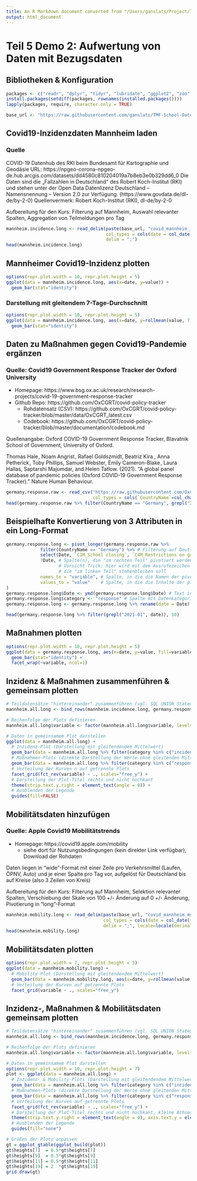 ```yaml
---
title: An R Markdown document converted from "/Users/ganslats/Project/TMF-School/TMF-School-Datenanalyse-Visualisierung/Notebooks/teil-5-demo-02-aufwerten-bezugsdaten.ipynb"
output: html_document
---
```


# Teil 5 Demo 2: Aufwertung von Daten mit Bezugsdaten

## Bibliotheken & Konfiguration

```r
packages <- c("readr", "dplyr", "tidyr", "lubridate", "ggplot2", "zoo", "forcats", "grid", "gtable")
install.packages(setdiff(packages, rownames(installed.packages())))
lapply(packages, require, character.only = TRUE)

base_url <- "https://raw.githubusercontent.com/ganslats/TMF-School-Datenanalyse-Visualisierung/master/Rohdaten/covid/"
```

## Covid19-Inzidenzdaten Mannheim laden

### Quelle

COVID-19 Datenhub des RKI beim Bundesamt für Kartographie und Geodäsie
URL: https://npgeo-corona-npgeo-de.hub.arcgis.com/datasets/dd4580c810204019a7b8eb3e0b329dd6_0
Die Daten sind die „Fallzahlen in Deutschland“ des Robert Koch-Institut (RKI) und stehen unter der Open Data Datenlizenz Deutschland – Namensnennung – Version 2.0 zur Verfügung. (https://www.govdata.de/dl-de/by-2-0)
Quellenvermerk: Robert Koch-Institut (RKI), dl-de/by-2-0

Aufbereitung für den Kurs: Filterung auf Mannheim, Auswahl relevanter Spalten, Aggregation von Teilmeldungen pro Tag

```r
mannheim.incidence.long <- read_delim(paste(base_url, "covid_mannheim_incidence.csv", sep=""),
                                      col_types = cols(date = col_date(format = ""), category = col_character(), variable = col_character(), value = col_double()),
                                      delim = ";")
head(mannheim.incidence.long)
```

## Mannheimer Covid19-Inzidenz plotten

```r
options(repr.plot.width = 10, repr.plot.height = 5)
ggplot(data = mannheim.incidence.long, aes(x=date, y=value)) +
  geom_bar(stat="identity")
```

### Darstellung mit gleitendem 7-Tage-Durchschnitt

```r
options(repr.plot.width = 10, repr.plot.height = 5)
ggplot(data = mannheim.incidence.long, aes(x=date, y=rollmean(value, 7, na.pad=TRUE))) +
  geom_bar(stat="identity")
```

## Daten zu Maßnahmen gegen Covid19-Pandemie ergänzen

### Quelle: Covid19 Government Response Tracker der Oxford University

* Homepage: https://www.bsg.ox.ac.uk/research/research-projects/covid-19-government-response-tracker
* Github Repo: https://github.com/OxCGRT/covid-policy-tracker
    * Rohdatensatz (CSV): https://github.com/OxCGRT/covid-policy-tracker/blob/master/data/OxCGRT_latest.csv
    * Codebook: https://github.com/OxCGRT/covid-policy-tracker/blob/master/documentation/codebook.md

Quellenangabe:
Oxford COVID-19 Government Response Tracker, Blavatnik School of Government, University of Oxford.

Thomas Hale , Noam Angrist , Rafael Goldszmidt, Beatriz Kira , Anna Petherick , Toby Phillips, Samuel Webster, Emily Cameron-Blake , Laura Hallas, Saptarshi Majumdar, and Helen Tatlow. (2021). “A global panel database of pandemic policies (Oxford COVID-19 Government Response Tracker).” Nature Human Behaviour.

```r
germany.response.raw <- read_csv("https://raw.githubusercontent.com/OxCGRT/covid-policy-tracker/master/data/OxCGRT_nat_latest.csv",
                                 col_types = cols(`CountryName`=col_character(), `CountryCode`=col_character(), `RegionName`=col_character(), `RegionCode`=col_character(), `Jurisdiction`=col_character(), `Date`=col_character(), `C1M_School closing`=col_double(), `C1M_Flag`=col_double(), `C2M_Workplace closing`=col_double(), `C2M_Flag`=col_double(), `C3M_Cancel public events`=col_double(), `C3M_Flag`=col_double(), `C4M_Restrictions on gatherings`=col_double(), `C4M_Flag`=col_double(), `C5M_Close public transport`=col_double(), `C5M_Flag`=col_double(), `C6M_Stay at home requirements`=col_double(), `C6M_Flag`=col_double(), `C7M_Restrictions on internal movement`=col_double(), `C7M_Flag`=col_double(), `C8EV_International travel controls`=col_double(), `E1_Income support`=col_double(), `E1_Flag`=col_double(), `E2_Debt/contract relief`=col_double(), `E3_Fiscal measures`=col_double(), `E4_International support`=col_double(), `H1_Public information campaigns`=col_double(), `H1_Flag`=col_double(), `H2_Testing policy`=col_double(), `H3_Contact tracing`=col_double(), `H4_Emergency investment in healthcare`=col_double(), `H5_Investment in vaccines`=col_double(), `H6M_Facial Coverings`=col_double(), `H6M_Flag`=col_double(), `H7_Vaccination policy`=col_double(), `H7_Flag`=col_double(), `H8M_Protection of elderly people`=col_double(), `H8M_Flag`=col_double(), `M1_Wildcard`=col_double(), `V1_Vaccine Prioritisation (summary)`=col_double(), `V2A_Vaccine Availability (summary)`=col_double(), `V2B_Vaccine age eligibility/availability age floor (general population summary)`=col_character(), `V2C_Vaccine age eligibility/availability age floor (at risk summary)`=col_character(), `V2D_Medically/ clinically vulnerable (Non-elderly)`=col_double(), `V2E_Education`=col_double(), `V2F_Frontline workers  (non healthcare)`=col_double(), `V2G_Frontline workers  (healthcare)`=col_double(), `V3_Vaccine Financial Support (summary)`=col_double(), `V4_Mandatory Vaccination (summary)`=col_double(), `ConfirmedCases`=col_double(), `ConfirmedDeaths`=col_double(), `MajorityVaccinated`=col_character(), `PopulationVaccinated`=col_double(), `StringencyIndex_Average`=col_double(), `StringencyIndex_Average_ForDisplay`=col_double(), `GovernmentResponseIndex_Average`=col_double(), `GovernmentResponseIndex_Average_ForDisplay`=col_double(), `ContainmentHealthIndex_Average`=col_double(), `ContainmentHealthIndex_Average_ForDisplay`=col_double(), `EconomicSupportIndex`=col_double(), `EconomicSupportIndex_ForDisplay`=col_double()))
head(germany.response.raw %>% filter(CountryName == "Germany", grepl("202101", Date)))
```

## Beispielhafte Konvertierung von 3 Attributen in ein Long-Format

```r
germany.response.long <- pivot_longer(germany.response.raw %>%
             filter(CountryName == "Germany") %>% # Filterung auf Deutschland
             select(Date, `C1M_School closing`, `C4M_Restrictions on gatherings`, `C6M_Stay at home requirements`), # benötigte Spalten selektieren
             !Date, # Spalte(n), die "im rechten Teil" pivotiert werden sollen.
                    # Vorsicht Trick: hier wird mit dem Ausrufezeichen "negiert", d.h. wir geben die (eine) Spalte an,
                    # die "im linken Teil" stehenbleiben soll
             names_to = "variable", # Spalte, in die die Namen der pivotierten Spalten überführt werden sollen
             values_to = "value"    # Spalte, in die die Inhalte der pivotierten Spalten überführt werden sollen
)
germany.response.long$Date <- ymd(germany.response.long$Date) # Text in Date-Spalte in echtes Datum konvertieren
germany.response.long$category <- "response" # Spalte mit Datenkategorie ergänzen
germany.response.long <- germany.response.long %>% rename(date = Date) # Date-Spalte umbenennen, um sie mit den Inzidenzdaten zu vereinheitlichen

head(germany.response.long %>% filter(grepl("2021-01", date)), 10)
```

## Maßnahmen plotten

```r
options(repr.plot.width = 10, repr.plot.height = 5)
ggplot(data = germany.response.long, aes(x=date, y=value, fill=variable)) +
  geom_bar(stat="identity") +
  facet_wrap(~variable, ncol=1)
```

## Inzidenz & Maßnahmen zusammenführen & gemeinsam plotten

```r
# Teildatensätze "hintereinander" zusammenführen (vgl. SQL UNION Statement)
mannheim.all.long <- bind_rows(mannheim.incidence.long, germany.response.long)

# Reihenfolge der Plots definieren
mannheim.all.long$variable <- factor(mannheim.all.long$variable, levels = c("incidence", "C1M_School closing", "C4M_Restrictions on gatherings", "C6M_Stay at home requirements"))

# Daten in gemeinsamem Plot darstellen
ggplot(data = mannheim.all.long) +
  # Inzidenz-Plot (Darstellung mit gleitendendem Mittelwert)
  geom_bar(data = mannheim.all.long %>% filter(category %in% c("incidence")), aes(x=date, y=rollmean(value, 7, na.pad=TRUE), fill=variable), stat="identity") +
  # Maßnahmen-Plots (direkte Darstellung der Werte ohne gleitenden Mittelwert)
  geom_bar(data = mannheim.all.long %>% filter(category %in% c("response")), aes(x=date, y=value, fill=variable), stat="identity") +
  # Verteilung der Kurven n auf getrennte Plots
  facet_grid(fct_rev(variable) ~ ., scales="free_y") +
  # Darstellung der Plot-Titel rechts und nicht hochkant
  theme(strip.text.y.right = element_text(angle = 0)) +
  # Ausblenden der Legende
  guides(fill=FALSE)
```

## Mobilitätsdaten hinzufügen

### Quelle: Apple Covid19 Mobilitätstrends

* Homepage: https://covid19.apple.com/mobility
    * siehe dort für Nutzungsbedingungen (kein direkter Link verfügbar), Download der Rohdaten
    
Daten liegen in "wide"-Format mit einer Zeile pro Verkehrsmittel (Laufen, ÖPNV, Auto) und je einer Spalte pro Tag vor, aufgelöst für Deutschland bis auf Kreise (also 3 Zeilen von Kreis)

Aufbereitung für den Kurs: Filterung auf Mannheim, Selektion relevanter Spalten, Verschiebung der Skale von 100 +/- Änderung auf 0 +/- Änderung, Pivotierung in "long"-Format

```r
mannheim.mobility.long <- read_delim(paste(base_url, "covid_mannheim_mobility.csv", sep=""),
                                     col_types = cols(date = col_date(format = ""), category = col_character(), variable = col_character(), value = col_double()),
                                     delim = ";", locale=locale(decimal_mark = ","))
head(mannheim.mobility.long)
```

## Mobilitätsdaten plotten

```r
options(repr.plot.width = 7, repr.plot.height = 3)
ggplot(data = mannheim.mobility.long) +
  # Mobility-Plot (Darstellung mit gleitendendem Mittelwert)
  geom_bar(data = mannheim.mobility.long, aes(x=date, y=rollmean(value, 7, na.pad=TRUE), fill=variable), stat="identity") +
  # Verteilung der Kurven auf getrennte Plots
  facet_grid(variable ~ ., scales="free_y")
```


## Inzidenz-, Maßnahmen & Mobilitätsdaten gemeinsam plotten

```r
# Teildatensätze "hintereinander" zusammenführen (vgl. SQL UNION Statement)
mannheim.all.long <- bind_rows(mannheim.incidence.long, germany.response.long, mannheim.mobility.long)

# Reihenfolge der Plots definieren
mannheim.all.long$variable <- factor(mannheim.all.long$variable, levels = c("incidence", "walking", "transit", "driving", "C1M_School closing", "C4M_Restrictions on gatherings", "C6M_Stay at home requirements"))

# Daten in gemeinsamem Plot darstellen
options(repr.plot.width = 10, repr.plot.height = 7)
plot <- ggplot(data = mannheim.all.long) +
  # Inzidenz- & Mobility-Plots (Darstellung mit gleitendendem Mittelwert)
  geom_bar(data = mannheim.all.long %>% filter(category %in% c("incidence", "mobility")), aes(x=date, y=rollmean(value, 7, na.pad=TRUE), fill=variable), stat="identity") +
  # Maßnahmen-Plots (direkte Darstellung der Werte ohne gleitenden Mittelwert)
  geom_bar(data = mannheim.all.long %>% filter(category %in% c("response")), aes(x=date, y=value, fill=variable), stat="identity") +
  # Verteilung der Kurven auf getrennte Plots
  facet_grid(fct_rev(variable) ~ ., scales="free_y") +
  # Darstellung der Plot-Titel rechts und nicht hochkant, kleine Achsenbeschriftung
  theme(strip.text.y.right = element_text(angle = 0), axis.text.y = element_text(size=4)) +
  # Ausblenden der Legende
  guides(fill="none")

# Größen der Plots anpassen
gt = ggplot_gtable(ggplot_build(plot))
gt$heights[7]  = 0.5*gt$heights[7]
gt$heights[9]  = 0.5*gt$heights[9]
gt$heights[11] = 0.5*gt$heights[11]
gt$heights[19] = 2  *gt$heights[19]
grid.draw(gt)
```


